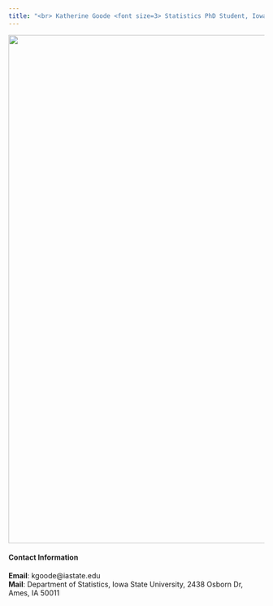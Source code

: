 ```yaml
---
title: "<br> Katherine Goode <font size=3> Statistics PhD Student, Iowa State University</font>"
---
```


<img src="/images/gl.png" width = 1000 />

#### Contact Information

**Email**: kgoode@iastate.edu  
**Mail**: Department of Statistics, Iowa State University, 2438 Osborn Dr, Ames, IA 50011